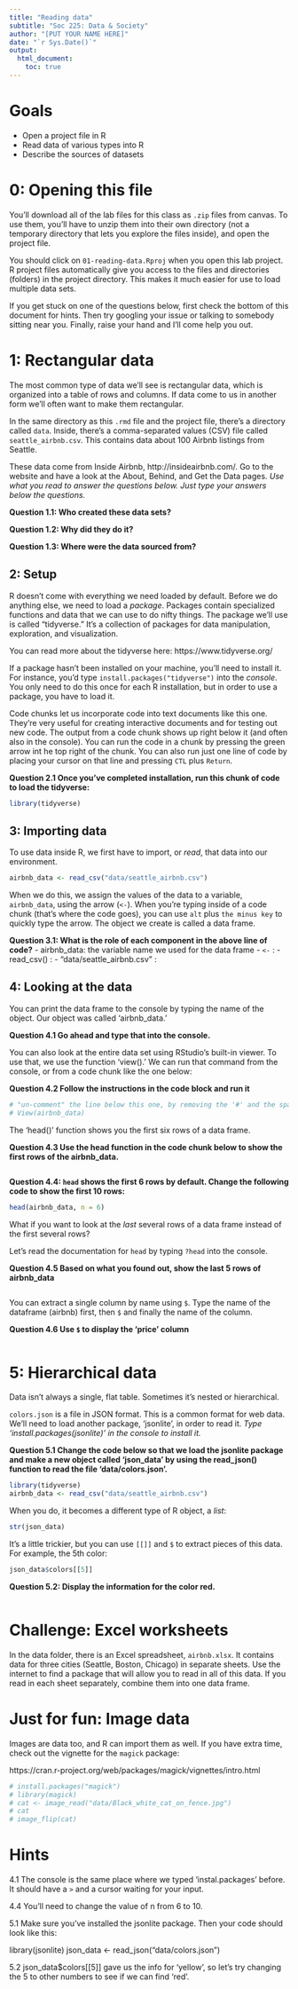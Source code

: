 ```yaml
---
title: "Reading data"
subtitle: "Soc 225: Data & Society"
author: "[PUT YOUR NAME HERE]"
date: "`r Sys.Date()`"
output: 
  html_document:
    toc: true
---
```


# Goals

- Open a project file in R
- Read data of various types into R
- Describe the sources of datasets

# 0: Opening this file

You'll download all of the lab files for this class as `.zip` files from canvas. To use them, you'll have to unzip them into their own directory (not a temporary directory that lets you explore the files inside), and open the project file. 

You should click on `01-reading-data.Rproj` when you open this lab project. R project files automatically give you access to the files and directories (folders) in the project directory. This makes it much easier for use to load multiple data sets.

If you get stuck on one of the questions below, first check the bottom of this document for hints. Then try googling your issue or talking to somebody sitting near you. Finally, raise your hand and I'll come help you out.

# 1: Rectangular data

The most common type of data we'll see is rectangular data, which is organized into a table of rows and columns. If data come to us in another form we'll often want to make them rectangular.

In the same directory as this `.rmd` file and the project file, there's a directory called `data`. Inside, there's a comma-separated values (CSV) file called `seattle_airbnb.csv`. This contains data about 100 Airbnb listings from Seattle. 

These data come from Inside Airbnb, http://insideairbnb.com/. Go to the website and have a look at the About, Behind, and Get the Data pages. *Use what you read to answer the questions below. Just type your answers below the questions.*
  
  **Question 1.1: Who created these data sets?**  
  
  **Question 1.2: Why did they do it?**  
  
  **Question 1.3: Where were the data sourced from?**  
  
## 2: Setup
  
  R doesn't come with everything we need loaded by default. Before we do anything else, we need to load a *package*. Packages contain specialized functions and data that we can use to do nifty things. The package we'll use is called "tidyverse." It's a collection of packages for data manipulation, exploration, and visualization.  

You can read more about the tidyverse here: https://www.tidyverse.org/

If a package hasn't been installed on your machine, you'll need to install it. For instance, you'd type `install.packages("tidyverse")` into the *console*. You only need to do this once for each R installation, but in order to use a package, you have to load it. 

Code chunks let us incorporate code into text documents like this one. They're very useful for creating interactive documents and for testing out new code. The output from a code chunk shows up right below it (and often also in the console). You can run the code in a chunk by pressing the green arrow int he top right of the chunk. You can also run just one line of code by placing your cursor on that line and pressing `CTL` plus `Return`.

**Question 2.1 Once you've completed installation, run this chunk of code to load the tidyverse:**

```r
library(tidyverse)
```



## 3: Importing data

To use data inside R, we first have to import, or *read*, that data into our environment.

```r
airbnb_data <- read_csv("data/seattle_airbnb.csv")
```

When we do this, we assign the values of the data to a variable, `airbnb_data`, using the arrow (`<-`). When you're typing inside of a code chunk (that's where the code goes), you can use `alt` plus `the minus key` to quickly type the arrow. The object we create is called a data frame.

**Question 3.1: What is the role of each component in the above line of code?**
 - airbnb_data: the variable name we used for the data frame
 - `<-` :
 - read_csv() :
 - "data/seattle_airbnb.csv" :


## 4: Looking at the data

You can print the data frame to the console by typing the name of the object. Our object was called 'airbnb_data.' 

**Question 4.1 Go ahead and type that into the console.**

You can also look at the entire data set using RStudio's built-in viewer. To use that, we use the function 'view().' We can run that command from the console, or from a code chunk like the one below: 

**Question 4.2 Follow the instructions in the code block and run it**

```r
# "un-comment" the line below this one, by removing the '#' and the space
# View(airbnb_data)
```

The 'head()' function shows you the first six rows of a data frame. 

**Question 4.3 Use the head function in the code chunk below to show the first rows of the airbnb_data.**

```r

```

**Question 4.4: `head` shows the first 6 rows by default. Change the following code to show the first 10 rows:** 

```r
head(airbnb_data, n = 6)
```

What if you want to look at the *last* several rows of a data frame instead of the first several rows?

Let's read the documentation for `head` by typing `?head` into the console.

**Question 4.5 Based on what you found out, show the last 5 rows of airbnb_data**

```r

```


You can extract a single column by name using `$`. Type the name of the dataframe (airbnb) first, then `$` and finally the name of the column. 

**Question 4.6 Use `$` to display the 'price' column**

```r

```

# 5: Hierarchical data

Data isn't always a single, flat table. Sometimes it's nested or hierarchical.

`colors.json` is a file in JSON format. This is a common format for web data. We'll need to load another package, 'jsonlite', in order to read it. *Type 'install.packages(jsonlite)' in the console to install it.*

**Question 5.1 Change the code below so that we load the jsonlite package and make a new object called 'json_data' by using the read_json() function to read the file 'data/colors.json'.**

```r
library(tidyverse)
airbnb_data <- read_csv("data/seattle_airbnb.csv")
```

When you do, it becomes a different type of R object, a *list*: 

```r
str(json_data)
```

It's a little trickier, but you can use `[[]]` and `$` to extract pieces of this data. For example, the 5th color: 

```r
json_data$colors[[5]]
```

**Question 5.2: Display the information for the color red.**

```r

```

# Challenge: Excel worksheets

In the data folder, there is an Excel spreadsheet, `airbnb.xlsx`. It contains data for three cities (Seattle, Boston, Chicago) in separate sheets. Use the internet to find a package that will allow you to read in all of this data. If you read in each sheet separately, combine them into one data frame.

# Just for fun: Image data

Images are data too, and R can import them as well. If you have extra time, check out the vignette for the `magick` package: 

https://cran.r-project.org/web/packages/magick/vignettes/intro.html

```r
# install.packages("magick")
# library(magick)
# cat <- image_read("data/Black_white_cat_on_fence.jpg")
# cat
# image_flip(cat)
```

# Hints

4.1 The console is the same place where we typed 'instal.packages' before. It should have a `>` and a cursor waiting for your input.

4.4 You'll need to change the value of n from 6 to 10.

5.1 Make sure you've installed the jsonlite package. Then your code should look like this:

library(jsonlite)
json_data <- read_json("data/colors.json")

5.2 json_data$colors[[5]] gave us the info for 'yellow', so let's try changing the 5 to other numbers to see if we can find 'red'.  

